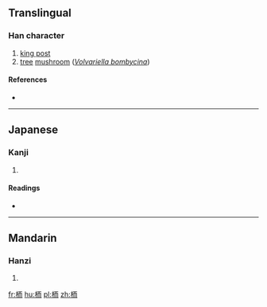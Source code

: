 ==Translingual==

===Han character===
{{Han char|rn=75|rad=木|as=06|sn=10|four=41927|canj=DMBL|ids=⿰[[木]][[而]]}}

# [[king post]]
# [[tree]] [[mushroom]] (''[[w:Volvariella bombycina|Volvariella bombycina]]'')

====References====
* {{Han ref|kx=0523.150|dkj=14727|dj=0911.130|hdz=21196.070|uh=682D|ud=26669|bh=D1E6|bd=53734}}

----

==Japanese==

===Kanji===
{{ja-kanji|grade=|rs=木06}}

# {{defn|lang=ja|sort=木06}}

====Readings====
* {{ja-readings|on=[[じ]] (ji), [[に]] (ni)|kun=[[ますがた]] (masugata)}}

----

==Mandarin==

===Hanzi===
{{cmn-hanzi|pin=[[ér]] ([[er2]])|wg=erh<sup>2</sup>}}

# {{defn|lang=cmn|sort=木06}}

[[fr:栭]]
[[hu:栭]]
[[pl:栭]]
[[zh:栭]]